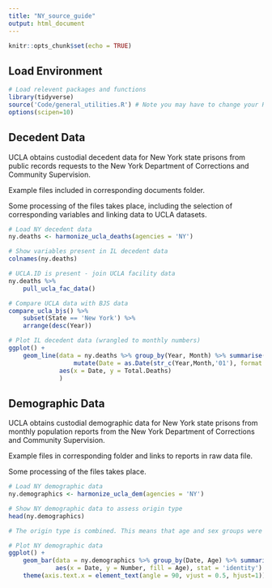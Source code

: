 ```yaml
---
title: "NY_source_guide"
output: html_document
---
```


```r
knitr::opts_chunk$set(echo = TRUE)
```

## Load Environment

```r
# Load relevent packages and functions
library(tidyverse)
source('Code/general_utilities.R') # Note you may have to change your Rmarkdown option for evaluate chunks to project instead of document
options(scipen=10)
```

## Decedent Data

UCLA obtains custodial decedent data for New York state prisons from public records requests to the New York Department of Corrections and Community Supervision.

Example files included in corresponding documents folder.

Some processing of the files takes place, including the selection of corresponding variables and linking data 
to UCLA datasets. 

```r
# Load NY decedent data
ny.deaths <- harmonize_ucla_deaths(agencies = 'NY')

# Show variables present in IL decedent data
colnames(ny.deaths)

# UCLA.ID is present - join UCLA facility data
ny.deaths %>%
    pull_ucla_fac_data()

# Compare UCLA data with BJS data
compare_ucla_bjs() %>%
    subset(State == 'New York') %>%
    arrange(desc(Year))

# Plot IL decedent data (wrangled to monthly numbers)
ggplot() +
    geom_line(data = ny.deaths %>% group_by(Year, Month) %>% summarise(Total.Deaths = n()) %>% 
                  mutate(Date = as.Date(str_c(Year,Month,'01'), format = '%Y%B%d')),
              aes(x = Date, y = Total.Deaths)
              )

```


## Demographic Data

UCLA obtains custodial demographic data for New York state prisons from monthly population reports from the New York Department of Corrections and Community Supervision.

Example files in corresponding folder and links to reports in raw data file.

Some processing of the files takes place. 

```r
# Load NY demographic data
ny.demographics <- harmonize_ucla_dem(agencies = 'NY')

# Show NY demographic data to assess origin type
head(ny.demographics)

# The origin type is combined. This means that age and sex groups were aggregated and reported together.  

# Plot NY demographic data 
ggplot() +
    geom_bar(data = ny.demographics %>% group_by(Date, Age) %>% summarise(Number = sum(Number, na.rm = TRUE)),
             aes(x = Date, y = Number, fill = Age), stat = 'identity') +
    theme(axis.text.x = element_text(angle = 90, vjust = 0.5, hjust=1)) # To see dates on x axis



```


